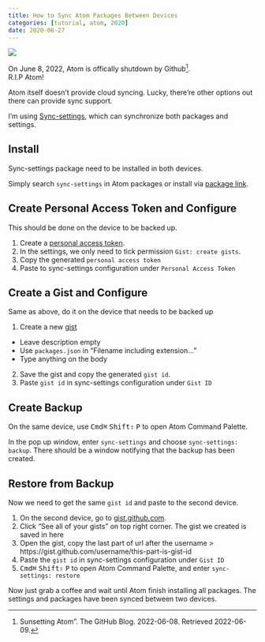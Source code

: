 ```yaml
---
title: How to Sync Atom Packages Between Devices
categories: [tutorial, atom, 2020]
date: 2020-06-27
---
```


![](atom.jpg)

::: {.callout-note}
On June 8, 2022, Atom is offically shutdown by Github[^1].  
R.I.P Atom!
:::

Atom itself doesn't provide cloud syncing. Lucky, there're other options out there can provide sync support.

I'm using [Sync-settings](https://atom.io/packages/sync-settings), which can synchronize both packages and settings.

## Install

Sync-settings package need to be installed in both devices.

Simply search `sync-settings` in Atom packages or install via [package link](https://atom.io/packages/sync-settings).

## Create Personal Access Token and Configure

This should be done on the device to be backed up.

1. Create a [personal access token](https://github.com/settings/tokens/new?scopes=gist).
2. In the settings, we only need to tick permission `Gist: create gists`.
3. Copy the generated `personal access token`
4. Paste to sync-settings configuration under `Personal Access Token`

## Create a Gist and Configure
Same as above, do it on the device that needs to be backed up

1. Create a new [gist](https://gist.github.com/)
  - Leave description empty
  - Use `packages.json` in "Filename including extension..."
  - Type anything on the body
2. Save the gist and copy the generated `gist id`.
3. Paste `gist id` in sync-settings configuration under `Gist ID`

## Create Backup

On the same device, use <kbd>Cmd⌘</kbd> <kbd>Shift⇧</kbd> <kbd>P</kbd> to open Atom Command Palette.

In the pop up window, enter `sync-settings` and choose `sync-settings: backup`. There should be a window notifying that the backup has been created.

## Restore from Backup
Now we need to get the same `gist id` and paste to the second device.

1. On the second device, go to [gist.github.com](https://gist.github.com).
2. Click "See all of your gists" on top right corner. The gist we created is saved in here
3. Open the gist, copy the last part of url after the username
> https://gist.github.com/username/this-part-is-gist-id
4. Paste the `gist id` in sync-settings configuration under `Gist ID`
5. <kbd>Cmd⌘</kbd> <kbd>Shift⇧</kbd> <kbd>P</kbd> to open Atom Command Palette, and enter `sync-settings: restore`

Now just grab a coffee and wait until Atom finish installing all packages. The settings and packages have been synced between two devices.

[^1]: Sunsetting Atom". The GitHub Blog. 2022-06-08. Retrieved 2022-06-09.